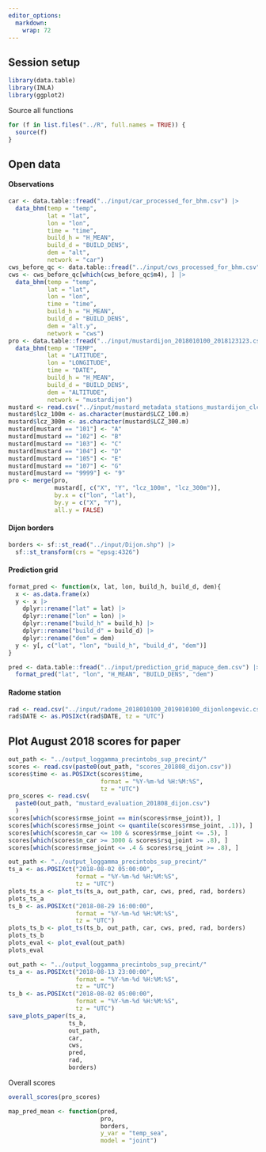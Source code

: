 ```yaml
---
editor_options: 
  markdown: 
    wrap: 72
---
```


## Session setup

```r
library(data.table)
library(INLA)
library(ggplot2)
```

Source all functions

```r
for (f in list.files("../R", full.names = TRUE)) {
  source(f)
}
```

## Open data

#### Observations

```r
car <- data.table::fread("../input/car_processed_for_bhm.csv") |>
  data_bhm(temp = "temp",
           lat = "lat",
           lon = "lon",
           time = "time",
           build_h = "H_MEAN",
           build_d = "BUILD_DENS",
           dem = "alt",
           network = "car")
cws_before_qc <- data.table::fread("../input/cws_processed_for_bhm.csv") 
cws <- cws_before_qc[which(cws_before_qc$m4), ] |>
  data_bhm(temp = "temp",
           lat = "lat",
           lon = "lon",
           time = "time",
           build_h = "H_MEAN",
           build_d = "BUILD_DENS",
           dem = "alt.y",
           network = "cws")
pro <- data.table::fread("../input/mustardijon_2018010100_2018123123.csv") |>
  data_bhm(temp = "TEMP",
           lat = "LATITUDE",
           lon = "LONGITUDE",
           time = "DATE",
           build_h = "H_MEAN",
           build_d = "BUILD_DENS",
           dem = "ALTITUDE",
           network = "mustardijon")
mustard <- read.csv("../input/mustard_metadata_stations_mustardijon_clc.csv")
mustard$lcz_100m <- as.character(mustard$LCZ_100.m)
mustard$lcz_300m <- as.character(mustard$LCZ_300.m)
mustard[mustard == "101"] <- "A"
mustard[mustard == "102"] <- "B"
mustard[mustard == "103"] <- "C"
mustard[mustard == "104"] <- "D"
mustard[mustard == "105"] <- "E"
mustard[mustard == "107"] <- "G"
mustard[mustard == "9999"] <- "9"
pro <- merge(pro,
             mustard[, c("X", "Y", "lcz_100m", "lcz_300m")],
             by.x = c("lon", "lat"),
             by.y = c("X", "Y"),
             all.y = FALSE)
```

#### Dijon borders

```r
borders <- sf::st_read("../input/Dijon.shp") |>
  sf::st_transform(crs = "epsg:4326") 
```

#### Prediction grid

```r
format_pred <- function(x, lat, lon, build_h, build_d, dem){
  x <- as.data.frame(x)
  y <- x |>
    dplyr::rename("lat" = lat) |>
    dplyr::rename("lon" = lon) |>
    dplyr::rename("build_h" = build_h) |>
    dplyr::rename("build_d" = build_d) |>
    dplyr::rename("dem" = dem)
  y <- y[, c("lat", "lon", "build_h", "build_d", "dem")]
}

pred <- data.table::fread("../input/prediction_grid_mapuce_dem.csv") |>
  format_pred("lat", "lon", "H_MEAN", "BUILD_DENS", "dem")
```

#### Radome station

```r
rad <- read.csv("../input/radome_2018010100_2019010100_dijonlongevic.csv")
rad$DATE <- as.POSIXct(rad$DATE, tz = "UTC")
```


## Plot August 2018 scores for paper 

```r
out_path <- "../output_loggamma_precintobs_sup_precint/"
scores <- read.csv(paste0(out_path, "scores_201808_dijon.csv"))
scores$time <- as.POSIXct(scores$time,
                          format = "%Y-%m-%d %H:%M:%S",
                          tz = "UTC")
pro_scores <- read.csv(
  paste0(out_path, "mustard_evaluation_201808_dijon.csv")
  )
scores[which(scores$rmse_joint == min(scores$rmse_joint)), ]
scores[which(scores$rmse_joint <= quantile(scores$rmse_joint, .1)), ]
scores[which(scores$n_car <= 100 & scores$rmse_joint <= .5), ]
scores[which(scores$n_car >= 3000 & scores$rsq_joint >= .8), ]
scores[which(scores$rmse_joint <= .4 & scores$rsq_joint >= .8), ]
```


```r
out_path <- "../output_loggamma_precintobs_sup_precint/"
ts_a <- as.POSIXct("2018-08-02 05:00:00",
                   format = "%Y-%m-%d %H:%M:%S",
                   tz = "UTC")
plots_ts_a <- plot_ts(ts_a, out_path, car, cws, pred, rad, borders)
plots_ts_a
ts_b <- as.POSIXct("2018-08-29 16:00:00",
                   format = "%Y-%m-%d %H:%M:%S",
                   tz = "UTC")
plots_ts_b <- plot_ts(ts_b, out_path, car, cws, pred, rad, borders)
plots_ts_b
plots_eval <- plot_eval(out_path)
plots_eval

```
```r
out_path <- "../output_loggamma_precintobs_sup_precint/"
ts_a <- as.POSIXct("2018-08-13 23:00:00",
                   format = "%Y-%m-%d %H:%M:%S",
                   tz = "UTC")
ts_b <- as.POSIXct("2018-08-02 05:00:00",
                   format = "%Y-%m-%d %H:%M:%S",
                   tz = "UTC")
save_plots_paper(ts_a,
                 ts_b,
                 out_path,
                 car,
                 cws,
                 pred,
                 rad,
                 borders)
```


Overall scores 

```r
overall_scores(pro_scores)
```

```r
map_pred_mean <- function(pred,
                          pro,
                          borders,
                          y_var = "temp_sea",
                          model = "joint")
```


